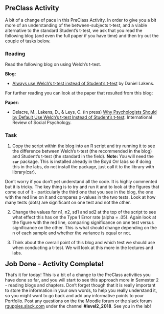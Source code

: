 ## PreClass Activity

A bit of a change of pace in this PreClass Activity. In order to give you a bit more of an understanding of the between-subjects t-test, and a viable alternative to the standard Student's t-test, we ask that you read the following blog (and even the full paper if you have time) and then try out the couple of tasks below.

### Reading

Read the following blog on using Welch's t-test. 

**Blog:**

* <a href = "https://daniellakens.blogspot.co.uk/2015/01/always-use-welchs-t-test-instead-of.html" target = "_blank">Always use Welch's t-test instead of Student's t-test</a> by Daniel Lakens.

For further reading you can look at the paper that resulted from this blog:

**Paper:**

* Delacre, M., Lakens, D., & Leys, C. (in press) <a href = "https://osf.io/sbp6k/" target = "_blank">Why Psychologists Should by Default Use Welch's t-test Instead of Student's t-test</a>. International Review of Social Psychology.

### Task

1. Copy the script within the blog into an R script and try running it to see the difference between Welch's t-test (the recommended in the blog) and Student's t-test (the standard in the field). **Note:** You will need the **`car`** package. This is installed already in the Boyd Orr labs so if doing this in the labs, do not install the package, just call it to the library with library(car).

Don't worry if you don't yet understand all the code. It is highly commented but it is tricky.  The key thing is to try and run it and to look at the figures that come out of it - particularly the third one that you see in the blog, the one with the red line on it and compares p-values in the two tests. Look at how many tests (dots) are significant on one test and not the other.

2. Change the values for n1, n2, sd1 and sd2 at the top of the script to see what effect this has on the Type 1 Error rate (alpha = .05). Again look at the figure with the red line, comparing significance on one test versus significance on the other.  This is what should change depending on the n of each sample and whether the variance is equal or not.

3. Think about the overall point of this blog and which test we should use when conducting a t-test. We will look at this more in the lectures and labs.

<span style="font-size: 22px; font-weight: bold; color: var(--blue);">Job Done - Activity Complete!</span>

That's it for today! This is a bit of a change to the PreClass activities you have done so far, and you will start to see this approach more in Semester 2 - reading blogs and chapters.  Don't forget though that it is really important to store the information in your own words, to help you really understand it, so you might want to go back and add any informative points to your Portfolio. Post any questions on the the Moodle forum or the slack forum <a href = "https://rguppies.slack.com/" target = "_blank">rguppies.slack.com</a> under the channel **#level2_2018**. See you in the lab!